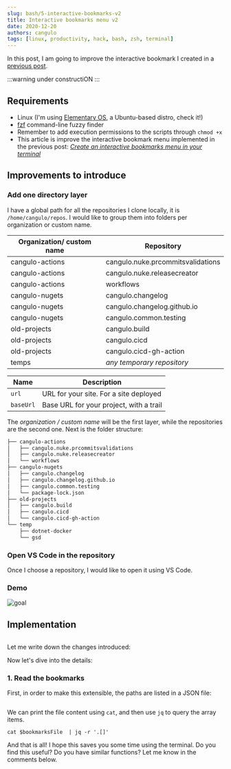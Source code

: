 ```yaml
---
slug: bash/5-interactive-bookmarks-v2
title: Interactive bookmarks menu v2
date: 2020-12-20
authors: cangulo
tags: [linux, productivity, hack, bash, zsh, terminal]
---
```



In this post, I am going to improve the interactive bookmark I created in a [previous post](../1-interactive-bookmarks/1-interactive-bookmarks.mdx).

:::warning under constructiON
:::

<!--truncate-->

## Requirements
* Linux (I'm using [Elementary OS](https://elementary.io), a Ubuntu-based distro, check it!)
* [fzf](https://github.com/junegunn/fzf) command-line fuzzy finder
* Remember to add execution permissions to the scripts through `chmod +x`
* This article is improve the interactive bookmark menu implemented in the previous post: [_Create an interactive bookmarks menu in your terminal_](../1-interactive-bookmarks/1-interactive-bookmarks.mdx)

## Improvements to introduce

### Add one directory layer

I have a global path for all the repositories I clone locally, it is `/home/cangulo/repos`. I would like to group them into folders per organization or custom name.

| Organization/ custom name | Repository                        |
| ------------------------- | --------------------------------- |
| cangulo-actions           | cangulo.nuke.prcommitsvalidations |
| cangulo-actions           | cangulo.nuke.releasecreator       |
| cangulo-actions           | workflows                         |
| cangulo-nugets            | cangulo.changelog                 |
| cangulo-nugets            | cangulo.changelog.github.io       |
| cangulo-nugets            | cangulo.common.testing            |
| old-projects              | cangulo.build                     |
| old-projects              | cangulo.cicd                      |
| old-projects              | cangulo.cicd-gh-action            |
| temps                     | _any temporary repository_        |

| Name      | Description                             |
| --------- | --------------------------------------- |
| `url`     | URL for your site. For a site deployed  |
| `baseUrl` | Base URL for your project, with a trail |

The _organization / custom name_ will be the first layer, while the repositories are the second one. Next is the folder structure:

```bash
├── cangulo-actions
│   ├── cangulo.nuke.prcommitsvalidations
│   ├── cangulo.nuke.releasecreator
│   └── workflows
├── cangulo-nugets
│   ├── cangulo.changelog
│   ├── cangulo.changelog.github.io
│   ├── cangulo.common.testing
│   └── package-lock.json
├── old-projects
│   ├── cangulo.build
│   ├── cangulo.cicd
│   └── cangulo.cicd-gh-action
└── temp
    ├── dotnet-docker
    └── gsd
```

### Open VS Code in the repository

Once I choose a repository, I would like to open it using VS Code. 

### Demo

![goal](goal.gif)

## Implementation

```bash file=./code/listbookmarks.sh
```

<CaptionDocusaurus label="listBookmarks function" linkIsRelative={true} link="posts/bash/5-interactive-bookmarks-v2/code/listbookmarks.sh" />

Let me write down the changes introduced:

Now let's dive into the details:

### 1. Read the bookmarks
First, in order to make this extensible, the paths are listed in a JSON file:

```json file=code/bookmarks.json
```

<CaptionDocusaurus label="bookmarks" linkIsRelative={true} link="posts/bash/5-interactive-bookmarks-v2/code/bookmarks.json" />

We can print the file content using `cat`, and then use `jq` to query the array items. 

`cat $bookmarksFile  | jq -r '.[]'`

And that is all! I hope this saves you some time using the terminal. Do you find this useful? Do you have similar functions? Let me know in the comments below.

<Gif id="xUPOqo6E1XvWXwlCyQ"  />

<AboutMe/>

<ShareDocusaurus 
  preSlug="blog/posts"
  slug={frontMatter.slug} 
  title={frontMatter.title}
  tags={frontMatter.tags} />